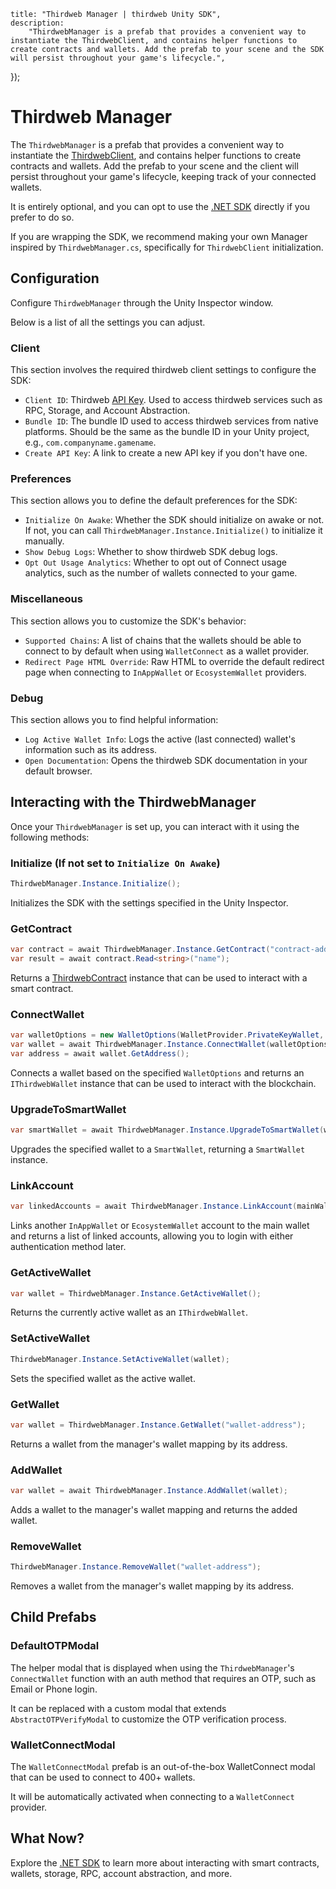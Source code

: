 

	title: "Thirdweb Manager | thirdweb Unity SDK",
	description:
		"ThirdwebManager is a prefab that provides a convenient way to instantiate the ThirdwebClient, and contains helper functions to create contracts and wallets. Add the prefab to your scene and the SDK will persist throughout your game's lifecycle.",
});

# Thirdweb Manager

The `ThirdwebManager` is a prefab that provides a convenient way to instantiate the [ThirdwebClient](/dotnet/client), and contains helper functions to create contracts and wallets. 
Add the prefab to your scene and the client will persist throughout your game's lifecycle, keeping track of your connected wallets.

It is entirely optional, and you can opt to use the [.NET SDK](/dotnet) directly if you prefer to do so.

If you are wrapping the SDK, we recommend making your own Manager inspired by `ThirdwebManager.cs`, specifically for `ThirdwebClient` initialization.

## Configuration

Configure `ThirdwebManager` through the Unity Inspector window.

Below is a list of all the settings you can adjust.

### Client

<DocImage src={thirdwebmanager_client} />

This section involves the required thirdweb client settings to configure the SDK:

- `Client ID`: Thirdweb [API Key](https://thirdweb.com/create-api-key). Used to access thirdweb services such as RPC, Storage, and Account Abstraction.
- `Bundle ID`: The bundle ID used to access thirdweb services from native platforms. Should be the same as the bundle ID in your Unity project, e.g., `com.companyname.gamename`.
- `Create API Key`: A link to create a new API key if you don't have one.

### Preferences

<DocImage src={thirdwebmanager_preferences} />

This section allows you to define the default preferences for the SDK:

- `Initialize On Awake`: Whether the SDK should initialize on awake or not. If not, you can call `ThirdwebManager.Instance.Initialize()` to initialize it manually.
- `Show Debug Logs`: Whether to show thirdweb SDK debug logs.
- `Opt Out Usage Analytics`: Whether to opt out of Connect usage analytics, such as the number of wallets connected to your game.

### Miscellaneous

<DocImage src={thirdwebmanager_misc} />

This section allows you to customize the SDK's behavior:

- `Supported Chains`: A list of chains that the wallets should be able to connect to by default when using `WalletConnect` as a wallet provider.
- `Redirect Page HTML Override`: Raw HTML to override the default redirect page when connecting to `InAppWallet` or `EcosystemWallet` providers.

### Debug

<DocImage src={thirdwebmanager_debug} />

This section allows you to find helpful information:

- `Log Active Wallet Info`: Logs the active (last connected) wallet's information such as its address.
- `Open Documentation`: Opens the thirdweb SDK documentation in your default browser.

## Interacting with the ThirdwebManager

Once your `ThirdwebManager` is set up, you can interact with it using the following methods:

### Initialize (If not set to `Initialize On Awake`)

```csharp
ThirdwebManager.Instance.Initialize();
```

Initializes the SDK with the settings specified in the Unity Inspector.

### GetContract

```csharp
var contract = await ThirdwebManager.Instance.GetContract("contract-address", chainId, "optional-contract-abi");
var result = await contract.Read<string>("name");
```

Returns a [ThirdwebContract](/dotnet/contracts/create) instance that can be used to interact with a smart contract.

### ConnectWallet

```csharp
var walletOptions = new WalletOptions(WalletProvider.PrivateKeyWallet, 421614);
var wallet = await ThirdwebManager.Instance.ConnectWallet(walletOptions);
var address = await wallet.GetAddress();
```

Connects a wallet based on the specified `WalletOptions` and returns an `IThirdwebWallet` instance that can be used to interact with the blockchain.

### UpgradeToSmartWallet

```csharp
var smartWallet = await ThirdwebManager.Instance.UpgradeToSmartWallet(wallet, chainId, smartWalletOptions);
```

Upgrades the specified wallet to a `SmartWallet`, returning a `SmartWallet` instance.

### LinkAccount

```csharp
var linkedAccounts = await ThirdwebManager.Instance.LinkAccount(mainWallet, walletToLink, otp, chainId, jwtOrPayload);
```

Links another `InAppWallet` or `EcosystemWallet` account to the main wallet and returns a list of linked accounts, allowing you to login with either authentication method later.

### GetActiveWallet

```csharp
var wallet = ThirdwebManager.Instance.GetActiveWallet();
```

Returns the currently active wallet as an `IThirdwebWallet`.

### SetActiveWallet

```csharp
ThirdwebManager.Instance.SetActiveWallet(wallet);
```

Sets the specified wallet as the active wallet.

### GetWallet

```csharp
var wallet = ThirdwebManager.Instance.GetWallet("wallet-address");
```

Returns a wallet from the manager's wallet mapping by its address.

### AddWallet

```csharp
var wallet = await ThirdwebManager.Instance.AddWallet(wallet);
```

Adds a wallet to the manager's wallet mapping and returns the added wallet.

### RemoveWallet

```csharp
ThirdwebManager.Instance.RemoveWallet("wallet-address");
```

Removes a wallet from the manager's wallet mapping by its address.

## Child Prefabs

### DefaultOTPModal

The helper modal that is displayed when using the `ThirdwebManager`'s `ConnectWallet` function with an auth method that requires an OTP, such as Email or Phone login.

It can be replaced with a custom modal that extends `AbstractOTPVerifyModal` to customize the OTP verification process.

### WalletConnectModal

The `WalletConnectModal` prefab is an out-of-the-box WalletConnect modal that can be used to connect to 400+ wallets.

It will be automatically activated when connecting to a `WalletConnect` provider.

## What Now?

Explore the [.NET SDK](/dotnet) to learn more about interacting with smart contracts, wallets, storage, RPC, account abstraction, and more.

